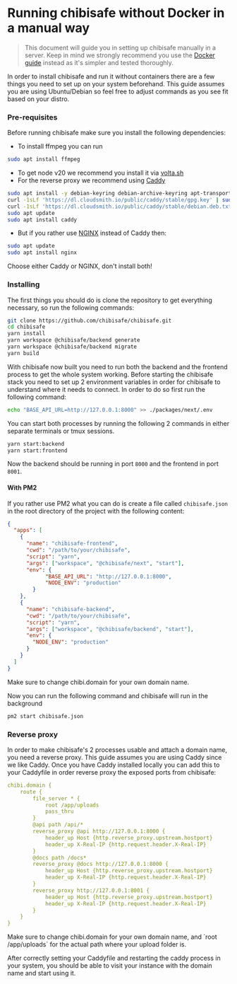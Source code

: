 # Running chibisafe without Docker in a manual way

> This document will guide you in setting up chibisafe manually in a server. Keep in mind we strongly recommend you use the [Docker guide](/guides/running-with-docker) instead as it's simpler and tested thoroughly.

In order to install chibisafe and run it without containers there are a few things you need to set up on your system beforehand. This guide assumes you are using Ubuntu/Debian so feel free to adjust commands as you see fit based on your distro.

### Pre-requisites
Before running chibisafe make sure you install the following dependencies:

- To install ffmpeg you can run 
```bash
sudo apt install ffmpeg
```
- To get node v20 we recommend you install it via [volta.sh](https://volta.sh/)
- For the reverse proxy we recommend using [Caddy](https://caddyserver.com/)
```bash
sudo apt install -y debian-keyring debian-archive-keyring apt-transport-https curl
curl -1sLf 'https://dl.cloudsmith.io/public/caddy/stable/gpg.key' | sudo gpg --dearmor -o /usr/share/keyrings/caddy-stable-archive-keyring.gpg
curl -1sLf 'https://dl.cloudsmith.io/public/caddy/stable/debian.deb.txt' | sudo tee /etc/apt/sources.list.d/caddy-stable.list
sudo apt update
sudo apt install caddy
```
- But if you rather use [NGINX](https://www.nginx.com/) instead of Caddy then:
```bash
sudo apt update
sudo apt install nginx
```
<Callout type="warning">
  Choose either Caddy or NGINX, don't install both!
</Callout>

### Installing
The first things you should do is clone the repository to get everything necessary, so run the following commands:
```bash
git clone https://github.com/chibisafe/chibisafe.git
cd chibisafe
yarn install
yarn workspace @chibisafe/backend generate
yarn workspace @chibisafe/backend migrate
yarn build
```

With chibisafe now built you need to run both the backend and the frontend process to get the whole system working. Before starting the chibisafe stack you need to set up 2 environment variables in order for chibisafe to understand where it needs to connect. In order to do so first run the following command:
```bash
echo "BASE_API_URL=http://127.0.0.1:8000" >> ./packages/next/.env
```

You can start both processes by running the following 2 commands in either separate terminals or tmux sessions.
```bash
yarn start:backend
yarn start:frontend
```
Now the backend should be running in port `8000` and the frontend in port `8001`.

#### With PM2

If you rather use PM2 what you can do is create a file called `chibisafe.json` in the root directory of the project with the following content:
```json
{
  "apps": [
    {
      "name": "chibisafe-frontend",
      "cwd": "/path/to/your/chibisafe",
      "script": "yarn",
      "args": ["workspace", "@chibisafe/next", "start"],
      "env": {
            "BASE_API_URL": "http://127.0.0.1:8000",
            "NODE_ENV": "production"
        }
    },
    {
      "name": "chibisafe-backend",
      "cwd": "/path/to/your/chibisafe",
      "script": "yarn",
      "args": ["workspace", "@chibisafe/backend", "start"],
      "env": {
        "NODE_ENV": "production"
      }
    }
  ]
}
```
<Callout type="warning">
  Make sure to change chibi.domain for your own domain name.
</Callout>

Now you can run the following command and chibisafe will run in the background
```bash
pm2 start chibisafe.json
```


### Reverse proxy
In order to make chibisafe's 2 processes usable and attach a domain name, you need a reverse proxy. This guide assumes you are using Caddy since we like Caddy.
Once you have Caddy installed locally you can add this to your Caddyfile in order reverse proxy the exposed ports from chibisafe:

```yml
chibi.domain {
	route {
		file_server * {
			root /app/uploads
			pass_thru
		}
		@api path /api/*
		reverse_proxy @api http://127.0.0.1:8000 {
			header_up Host {http.reverse_proxy.upstream.hostport}
			header_up X-Real-IP {http.request.header.X-Real-IP}
		}
		@docs path /docs*
		reverse_proxy @docs http://127.0.0.1:8000 {
			header_up Host {http.reverse_proxy.upstream.hostport}
			header_up X-Real-IP {http.request.header.X-Real-IP}
		}
		reverse_proxy http://127.0.0.1:8001 {
			header_up Host {http.reverse_proxy.upstream.hostport}
			header_up X-Real-IP {http.request.header.X-Real-IP}
		}
	}
}
```
<Callout type="warning">
  Make sure to change chibi.domain for your own domain name, and `root /app/uploads` for the actual path where your upload folder is.
</Callout>

After correctly setting your Caddyfile and restarting the caddy process in your system, you should be able to visit your instance with the domain name and start using it.
